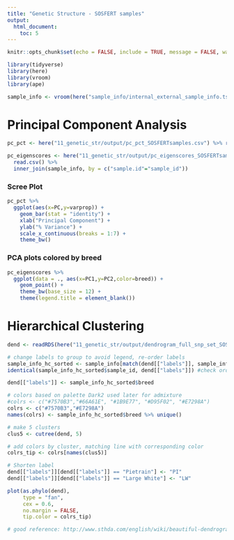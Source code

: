 ```yaml
---
title: "Genetic Structure - SOSFERT samples"
output: 
  html_document:
    toc: 5
---
```


```r
knitr::opts_chunk$set(echo = FALSE, include = TRUE, message = FALSE, warning = FALSE)

library(tidyverse)
library(here)
library(vroom)
library(ape)
```

```r

sample_info <- vroom(here("sample_info/internal_external_sample_info.tsv"))

```

# Principal Component Analysis
```r

pc_pct <- here("11_genetic_str/output/pc_pct_SOSFERTsamples.csv") %>% read.csv()

pc_eigenscores <- here("11_genetic_str/output/pc_eigenscores_SOSFERTsamples.csv") %>% 
  read.csv() %>% 
  inner_join(sample_info, by = c("sample.id"="sample_id"))

```

### Scree Plot 
```r
pc_pct %>% 
  ggplot(aes(x=PC,y=varprop)) +
    geom_bar(stat = "identity") +
    xlab("Principal Component") +
    ylab("% Variance") +
    scale_x_continuous(breaks = 1:7) +
    theme_bw()
```

### PCA plots colored by breed
```r
pc_eigenscores %>% 
  ggplot(data = ., aes(x=PC1,y=PC2,color=breed)) +
    geom_point() +
    theme_bw(base_size = 12) +
    theme(legend.title = element_blank())
```

# Hierarchical Clustering


```r
dend <- readRDS(here("11_genetic_str/output/dendrogram_full_snp_set_SOSFERTsamples.rds")) %>% as.hclust()

# change labels to group to avoid legend, re-order labels
sample_info_hc_sorted <- sample_info[match(dend[["labels"]], sample_info$sample_id),]
identical(sample_info_hc_sorted$sample_id, dend[["labels"]]) #check order of labels is the same! yes!

dend[["labels"]] <- sample_info_hc_sorted$breed
```

```r
# colors based on palette Dark2 used later for admixture
#colrs <- c("#7570B3","#66A61E", "#1B9E77", "#D95F02", "#E7298A")
colrs <- c("#7570B3","#E7298A")
names(colrs) <- sample_info_hc_sorted$breed %>% unique()

# make 5 clusters
clus5 <- cutree(dend, 5)

# add colors by cluster, matching line with corresponding color
colrs_tip <- colrs[names(clus5)]

# Shorten label
dend[["labels"]][dend[["labels"]] == "Pietrain"] <- "PI"
dend[["labels"]][dend[["labels"]] == "Large White"] <- "LW"

plot(as.phylo(dend), 
     type = "fan", 
     cex = 0.6,
     no.margin = FALSE,
     tip.color = colrs_tip)

# good reference: http://www.sthda.com/english/wiki/beautiful-dendrogram-visualizations-in-r-5-must-known-methods-unsupervised-machine-learning

```
